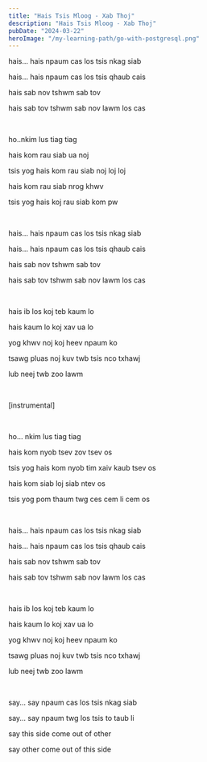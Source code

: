 ```yaml
---
title: "Hais Tsis Mloog - Xab Thoj"
description: "Hais Tsis Mloog - Xab Thoj"
pubDate: "2024-03-22"
heroImage: "/my-learning-path/go-with-postgresql.png"
---
```


hais... hais npaum cas los tsis nkag siab

hais... hais npaum cas los tsis qhaub cais

hais sab nov tshwm sab tov

hais sab tov tshwm sab nov lawm los cas

<br />

ho..nkim lus tiag tiag

hais kom rau siab ua noj

tsis yog hais kom rau siab noj loj loj

hais kom rau siab nrog khwv

tsis yog hais koj rau siab kom pw

<br />

hais... hais npaum cas los tsis nkag siab

hais... hais npaum cas los tsis qhaub cais

hais sab nov tshwm sab tov

hais sab tov tshwm sab nov lawm los cas

<br />

hais ib los koj teb kaum lo

hais kaum lo koj xav ua lo

yog khwv noj koj heev npaum ko

tsawg pluas noj kuv twb tsis nco txhawj

lub neej twb zoo lawm

<br />

[instrumental]

<br />

ho... nkim lus tiag tiag

hais kom nyob tsev zov tsev os

tsis yog hais kom nyob tim xaiv kaub tsev os

hais kom siab loj siab ntev os

tsis yog pom thaum twg ces cem li cem os

<br />

hais... hais npaum cas los tsis nkag siab

hais... hais npaum cas los tsis qhaub cais

hais sab nov tshwm sab tov

hais sab tov tshwm sab nov lawm los cas

<br />

hais ib los koj teb kaum lo

hais kaum lo koj xav ua lo

yog khwv noj koj heev npaum ko

tsawg pluas noj kuv twb tsis nco txhawj

lub neej twb zoo lawm

<br />

say... say npaum cas los tsis nkag siab

say... say npaum twg los tsis to taub li

say this side come out of other

say other come out of this side
